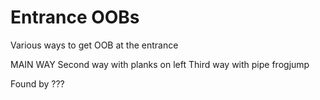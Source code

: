 # Entrance OOBs

Various ways to get OOB at the entrance

MAIN WAY
Second way with planks on left
Third way with pipe frogjump

Found by ???